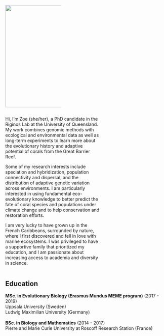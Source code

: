 ```{=html}
<style>
.add-space{
padding-right: 5%;
}

</style>
```

::: {.column .add-space width="35%"}
![](img/Headshot.jpg){width="8.5cm"}
:::

::: {.column width="60%"}
Hi, I'm Zoe (she/her), a PhD candidate in the Riginos Lab at the University of Queensland. My work combines genomic methods with ecological and environmental data as well as long-term experiments to learn more about the evolutionary history and adaptive potential of corals from the Great Barrier Reef. 

Some of my research interests include speciation and hybridization, population connectivity and dispersal, and the distribution of adaptive genetic variation across environments. I am particularly interested in using fundamental eco-evolutionary knowledge to better predict the fate of coral species and populations under climate change and to help conservation and restoration efforts.

I am very lucky to have grown up in the French Caribbeans, surrounded by nature, where I first discovered and fell in love with marine ecosystems. I was privileged to have a supportive family that prioritized my education, and I am passionate about increasing access to academia and diversity in science.
:::

## Education

**MSc. in Evolutionary Biology (Erasmus Mundus MEME program)** (2017 - 2019)\
Uppsala University (Sweden)\
Ludwig Maximilian University (Germany)\
\
**BSc. in Biology and Mathematics** (2014 - 2017)\
Pierre and Marie Curie University at Roscoff Research Station (France)\
\